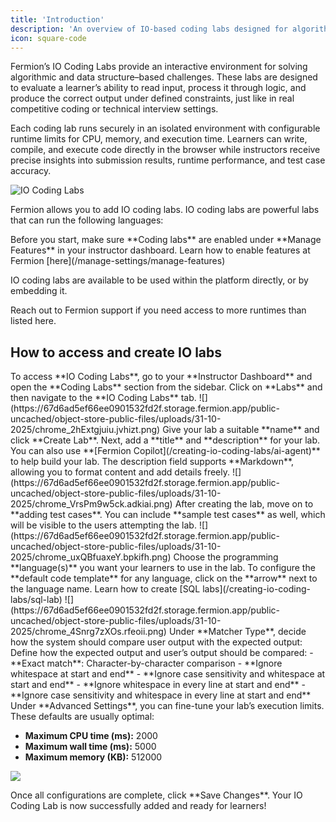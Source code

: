 ```yaml
---
title: 'Introduction'
description: 'An overview of IO-based coding labs designed for algorithmic and DSA-style coding exercises. Also learn about languages supported on Fermion.'
icon: square-code
---
```


Fermion’s IO Coding Labs provide an interactive environment for solving algorithmic and data structure–based challenges. These labs are designed to evaluate a learner’s ability to read input, process it through logic, and produce the correct output under defined constraints, just like in real competitive coding or technical interview settings.

Each coding lab runs securely in an isolated environment with configurable runtime limits for CPU, memory, and execution time. Learners can write, compile, and execute code directly in the browser while instructors receive precise insights into submission results, runtime performance, and test case accuracy.

![IO Coding Labs](https://67d6ad5ef66ee0901532fd2f.storage.fermion.app/public-uncached/object-store-public-files/uploads/30-10-2025/chrome_chAUaakdPP.ydaugn.png)

Fermion allows you to add IO coding labs. IO coding labs are powerful labs that can run the following languages:

<Check>
Before you start, make sure **Coding labs** are enabled under **Manage Features** in your instructor dashboard. Learn how to enable features at Fermion [here](/manage-settings/manage-features)
</Check>
<Columns cols={4}>
  <Card title="C / C++" icon="C"></Card>
  <Card title="Java" icon="java"></Card>
  <Card title="Python" icon="python"></Card>
  <Card title="Node.js (JavaScript)" icon="node-js"></Card>
  <Card title="SQLite / MySQL 8" icon="database"></Card>
  <Card title="Go (1.19)" icon="golang"></Card>
  <Card title="Rust (1.87)" icon="rust"></Card>
  <Card title=".NET 8" icon="hashtag"></Card>
</Columns>

IO coding labs are available to be used within the platform directly, or by embedding it.

<Info>
	Reach out to Fermion support if you need access to more runtimes than listed
	here.
</Info>

## How to access and create IO labs

<Steps>

<Step title="Head over to the Coding Labs section">
To access **IO Coding Labs**, go to your **Instructor Dashboard** and open the **Coding Labs** section from the sidebar. Click on **Labs** and then navigate to the **IO Coding Labs** tab.
![](https://67d6ad5ef66ee0901532fd2f.storage.fermion.app/public-uncached/object-store-public-files/uploads/31-10-2025/chrome_2hExtgjuiu.jvhizt.png)
</Step>

<Step title="Create a new lab">
Give your lab a suitable **name** and click **Create Lab**.  
Next, add a **title** and **description** for your lab. You can also use **[Fermion Copilot](/creating-io-coding-labs/ai-agent)** to help build your lab.  
The description field supports **Markdown**, allowing you to format content and add details freely.
![](https://67d6ad5ef66ee0901532fd2f.storage.fermion.app/public-uncached/object-store-public-files/uploads/31-10-2025/chrome_VrsPm9w5ck.adkiai.png)
</Step>

<Step title="Add test cases">
After creating the lab, move on to **adding test cases**.  
You can include **sample test cases** as well, which will be visible to the users attempting the lab.
![](https://67d6ad5ef66ee0901532fd2f.storage.fermion.app/public-uncached/object-store-public-files/uploads/31-10-2025/chrome_uxQBfuaxeY.bpkifh.png)
</Step>

<Step title="Select supported languages">
Choose the programming **language(s)** you want your learners to use in the lab. To configure the **default code template** for any language, click on the **arrow** next to the language name.  
Learn how to create [SQL labs](/creating-io-coding-labs/sql-lab)
![](https://67d6ad5ef66ee0901532fd2f.storage.fermion.app/public-uncached/object-store-public-files/uploads/31-10-2025/chrome_4Snrg7zXOs.rfeoii.png)
</Step>

<Step title="Set matcher type">
Under **Matcher Type**, decide how the system should compare user output with the expected output:
  <Accordion title="Matcher type">
    Define how the expected output and user’s output should be compared:
    - **Exact match**: Character-by-character comparison  
    - **Ignore whitespace at start and end**  
    - **Ignore case sensitivity and whitespace at start and end**  
    - **Ignore whitespace in every line at start and end**  
    - **Ignore case  sensitivity and whitespace in every line at start and end**  
  </Accordion>

</Step>

<Step title="Configure advanced settings">
Under **Advanced Settings**, you can fine-tune your lab’s execution limits.  
These defaults are usually optimal:

- **Maximum CPU time (ms):** 2000  
- **Maximum wall time (ms):** 5000  
- **Maximum memory (KB):** 512000

![](https://67d6ad5ef66ee0901532fd2f.storage.fermion.app/public-uncached/object-store-public-files/uploads/31-10-2025/chrome_2CxWKgub2Q.fgqada.png)

</Step>

<Step title="Save your lab">
Once all configurations are complete, click **Save Changes**.  
Your IO Coding Lab is now successfully added and ready for learners!
</Step>

</Steps>

